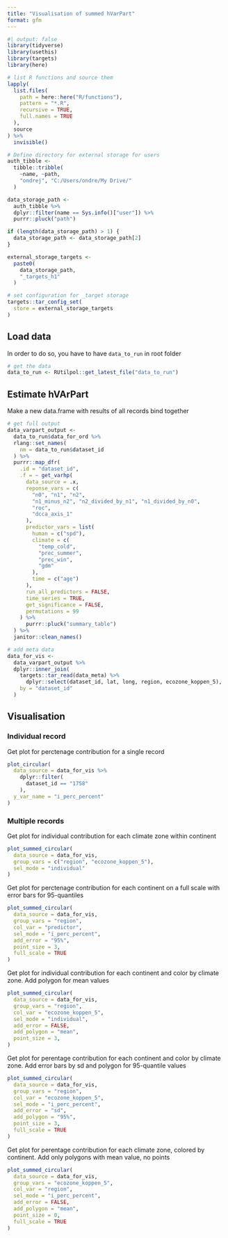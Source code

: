 ```yaml
---
title: "Visualisation of summed hVarPart"
format: gfm
---
```


```r
#| output: false
library(tidyverse)
library(usethis)
library(targets)
library(here)

# list R functions and source them
lapply(
  list.files(
    path = here::here("R/functions"),
    pattern = "*.R",
    recursive = TRUE,
    full.names = TRUE
  ),
  source
) %>%
  invisible()
```

```r

# Define directory for external storage for users
auth_tibble <-
  tibble::tribble(
    ~name, ~path,
    "ondrej", "C:/Users/ondre/My Drive/"
  )

data_storage_path <-
  auth_tibble %>%
  dplyr::filter(name == Sys.info()["user"]) %>%
  purrr::pluck("path")

if (length(data_storage_path) > 1) {
  data_storage_path <- data_storage_path[2]
}

external_storage_targets <-
  paste0(
    data_storage_path,
    "_targets_h1"
  )

# set configuration for _target storage
targets::tar_config_set(
  store = external_storage_targets
)
```


## Load data
In order to do so, you have to have `data_to_run` in root folder
```r
# get the data
data_to_run <- RUtilpol::get_latest_file("data_to_run")

```

## Estimate hVArPart
Make a new data.frame with results of all records bind together

```r
# get full output
data_varpart_output <-
  data_to_run$data_for_ord %>%
  rlang::set_names(
    nm = data_to_run$dataset_id
  ) %>%
  purrr::map_dfr(
    .id = "dataset_id",
    .f = ~ get_varhp(
      data_source = .x,
      reponse_vars = c(
        "n0", "n1", "n2",
        "n1_minus_n2", "n2_divided_by_n1", "n1_divided_by_n0",
        "roc",
        "dcca_axis_1"
      ),
      predictor_vars = list(
        human = c("spd"),
        climate = c(
          "temp_cold",
          "prec_summer",
          "prec_win",
          "gdm"
        ),
        time = c("age")
      ),
      run_all_predictors = FALSE,
      time_series = TRUE,
      get_significance = FALSE,
      permutations = 99
    ) %>%
      purrr::pluck("summary_table")
  ) %>%
  janitor::clean_names()

# add meta data
data_for_vis <-
  data_varpart_output %>%
  dplyr::inner_join(
    targets::tar_read(data_meta) %>%
      dplyr::select(dataset_id, lat, long, region, ecozone_koppen_5),
    by = "dataset_id"
  )
```

## Visualisation
### Individual record
Get plot for perctenage contribution for a single record
```r
plot_circular(
  data_source = data_for_vis %>%
    dplyr::filter(
      dataset_id == "1758"
    ),
  y_var_name = "i_perc_percent"
)
```

### Multiple records
Get plot for individual contribution for each climate zone within continent
```r
plot_summed_circular(
  data_source = data_for_vis,
  group_vars = c("region", "ecozone_koppen_5"),
  sel_mode = "individual"
)
```

Get plot for perctenage contribution for each continent on a full scale with error bars for 95-quantiles
```r
plot_summed_circular(
  data_source = data_for_vis,
  group_vars = "region",
  col_var = "predictor",
  sel_mode = "i_perc_percent",
  add_error = "95%",
  point_size = 3,
  full_scale = TRUE
)
```

Get plot for individual contribution for each continent and color by climate zone. Add polygon for mean values
```r
plot_summed_circular(
  data_source = data_for_vis,
  group_vars = "region",
  col_var = "ecozone_koppen_5",
  sel_mode = "individual",
  add_error = FALSE,
  add_polygon = "mean",
  point_size = 3,
)
```

Get plot for perentage contribution for each continent and color by climate zone. Add error bars by sd and polygon for 95-quantile values
```r
plot_summed_circular(
  data_source = data_for_vis,
  group_vars = "region",
  col_var = "ecozone_koppen_5",
  sel_mode = "i_perc_percent",
  add_error = "sd",
  add_polygon = "95%",
  point_size = 3,
  full_scale = TRUE
)
```

Get plot for perentage contribution for each climate zone, colored by continent. Add only polygons with mean value, no points
```r
plot_summed_circular(
  data_source = data_for_vis,
  group_vars = "ecozone_koppen_5",
  col_var = "region",
  sel_mode = "i_perc_percent",
  add_error = FALSE,
  add_polygon = "mean",
  point_size = 0,
  full_scale = TRUE
)
```

